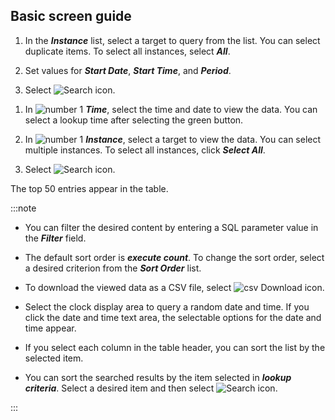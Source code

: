 ## Basic screen guide

<ProdImg img='db-database-sql-stat.png' desc='SQL statistics' />

<Xclude product='postgresql,mysql'>

1.  In the **_Instance_** list, select a target to query from the list. You can select duplicate items. To select all instances, select **_All_**.

2.  Set values for **_Start Date_**, **_Start Time_**, and **_Period_**.

3.  Select ![Search icon](/img/ico-btn-search.png).

</Xclude>

<InDoc product='postgresql,mysql'>

1.  In ![number 1](/img/number-01.png) **_Time_**, select the time and date to view the data. You can select a lookup time after selecting the green button.

2.  In ![number 1](/img/number-01.png) **_Instance_**, select a target to view the data. You can select multiple instances. To select all instances, click **_Select All_**.

3.  Select ![Search icon](/img/ico-btn-search.png).

</InDoc>

The top 50 entries appear in the table.

:::note

<Xclude product='postgresql,mysql'>

-   You can filter the desired content by entering a SQL parameter value in the **_Filter_** field.

-   The default sort order is **_execute count_**. To change the sort order, select a desired criterion from the **_Sort Order_** list.

-   To download the viewed data as a CSV file, select ![csv Download icon](/img/ic-csv-download-ms.svg).

</Xclude>

<InDoc product='postgresql,mysql'>

-   Select the clock display area to query a random date and time. If you click the date and time text area, the selectable options for the date and time appear.

-   If you select each column in the table header, you can sort the list by the selected item.

-   You can sort the searched results by the item selected in **_lookup criteria_**. Select a desired item and then select ![Search icon](/img/ico-btn-search.png).

</InDoc>

:::
